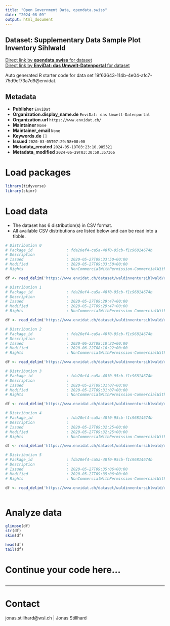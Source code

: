 ```yaml
---
title: "Open Government Data, opendata.swiss"
date: "2024-08-09"
output: html_document
---
```


## Dataset: Supplementary Data Sample Plot Inventory Sihlwald



[Direct link by **opendata.swiss** for dataset](https://opendata.swiss/de/dataset/supplementary-data-sample-plot-inventory-sihlwald)<br>
[Direct link by **EnviDat: das Umwelt-Datenportal** for dataset](https://www.envidat.ch/#/metadata/waldinventursihlwald)

Auto generated R starter code for data set 19f63643-114b-4e04-afc7-75d9cf73a7d9@envidat.

## Metadata

- **Publisher** `EnviDat`
- **Organization.display_name.de** `EnviDat: das Umwelt-Datenportal`
- **Organization.url** `https://www.envidat.ch/`
- **Maintainer** `None`
- **Maintainer_email** `None`
- **Keywords.de** `[]`
- **Issued** `2020-03-05T07:29:58+00:00`
- **Metadata_created** `2024-05-18T03:23:10.985321`
- **Metadata_modified** `2024-06-29T03:30:50.357366`


# Load packages

```r

library(tidyverse)
library(skimr)

```

# Load data

-   The dataset has 6 distribution(s) in CSV format.
-   All available CSV distributions are listed below and can be read into a tibble.

```r

# Distribution 0
# Package_id               : fda20ef4-ca5a-48f0-95cb-f1c96814674b
# Description              : 
# Issued                   : 2020-05-27T09:33:50+00:00
# Modified                 : 2020-05-27T09:33:50+00:00
# Rights                   : NonCommercialWithPermission-CommercialWithPermission-ReferenceRequired

df <- read_delim('https://www.envidat.ch/dataset/waldinventursihlwald/resource/27f21626-d1a3-4941-815d-019c88c8c618')

# Distribution 1
# Package_id               : fda20ef4-ca5a-48f0-95cb-f1c96814674b
# Description              : 
# Issued                   : 2020-05-27T09:29:47+00:00
# Modified                 : 2020-05-27T09:29:47+00:00
# Rights                   : NonCommercialWithPermission-CommercialWithPermission-ReferenceRequired

df <- read_delim('https://www.envidat.ch/dataset/waldinventursihlwald/resource/d3cc5592-e46f-4247-b36d-70214772ee68')

# Distribution 2
# Package_id               : fda20ef4-ca5a-48f0-95cb-f1c96814674b
# Description              : 
# Issued                   : 2020-06-22T08:10:22+00:00
# Modified                 : 2020-06-22T08:10:22+00:00
# Rights                   : NonCommercialWithPermission-CommercialWithPermission-ReferenceRequired

df <- read_delim('https://www.envidat.ch/dataset/waldinventursihlwald/resource/9d94affc-b8b6-4e94-8980-87df0df70749')

# Distribution 3
# Package_id               : fda20ef4-ca5a-48f0-95cb-f1c96814674b
# Description              : 
# Issued                   : 2020-05-27T09:31:07+00:00
# Modified                 : 2020-05-27T09:31:07+00:00
# Rights                   : NonCommercialWithPermission-CommercialWithPermission-ReferenceRequired

df <- read_delim('https://www.envidat.ch/dataset/waldinventursihlwald/resource/ffa9e767-aa7b-45d7-8cbd-3347932957c6')

# Distribution 4
# Package_id               : fda20ef4-ca5a-48f0-95cb-f1c96814674b
# Description              : 
# Issued                   : 2020-05-27T09:32:25+00:00
# Modified                 : 2020-05-27T09:32:25+00:00
# Rights                   : NonCommercialWithPermission-CommercialWithPermission-ReferenceRequired

df <- read_delim('https://www.envidat.ch/dataset/waldinventursihlwald/resource/2ea64c14-798e-4816-a80f-e88095720643')

# Distribution 5
# Package_id               : fda20ef4-ca5a-48f0-95cb-f1c96814674b
# Description              : 
# Issued                   : 2020-05-27T09:35:06+00:00
# Modified                 : 2020-05-27T09:35:06+00:00
# Rights                   : NonCommercialWithPermission-CommercialWithPermission-ReferenceRequired

df <- read_delim('https://www.envidat.ch/dataset/waldinventursihlwald/resource/39f93467-552f-4f37-b59f-def4b99ac897')



```

# Analyze data

```r

glimpse(df)
str(df)
skim(df)

head(df)
tail(df)

```

# Continue your code here...

```r

```

------------------------------------------------------------------------

# Contact

jonas.stillhard@wsl.ch | Jonas Stillhard

